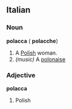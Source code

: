 ==Italian==
===Noun===
'''polacca''' {{f}} ({{p}} '''polacche''')
# A [[Polish]] woman.
# ''(music)'' A [[polonaise]]

===Adjective===
'''polacca''' {{f}}

# Polish